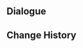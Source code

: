 {{Genius Invokation TCG Stage
|title        = Xinyan: Friendly
|type         = Friendly Fracas
|group        = Invitation Board
|character    = Xinyan
|requirement  = 1
|introduction = "Hehe, a game of cards, eh? I'm getting all fired up already!"<br>Hint: Xinyan's deck has a lot of cards with "Discard" or "Draw" effects. She can Discard extraneous cards to gain an advantage in tempo.
|objective_1  = Achieve victory
|reward_1     = Xinyan*1
|objective_2  = Achieve victory within 6 rounds
|reward_2     = Rockin' in a Flaming World*1
|objective_3  = Achieve victory with characters defeated less than twice during the battle
|reward_3     = Rockin' in a Flaming World*1
|lineup       = Xinyan;Yun Jin;Hu Tao
|action       = Rockin' in a Flaming World;Rockin' in a Flaming World;Crimson Witch of Flames;Crimson Witch of Flames;Sacrificial Greatsword;Sacrificial Greatsword;Elemental Resonance: Woven Flames;Elemental Resonance: Woven Flames;Elemental Resonance: Fervent Flames;Elemental Resonance: Fervent Flames;Central Laboratory Ruins;Central Laboratory Ruins;Sir Arthur;Sir Arthur;Kusava;Kusava;Underwater Treasure Hunt;Underwater Treasure Hunt;Lithic Spear;Lithic Spear;Lumenstone Adjuvant;Lumenstone Adjuvant;Strategize;Strategize;Liyue Harbor Wharf;Liyue Harbor Wharf;Chang the Ninth;Chang the Ninth;The Bestest Travel Companion!;The Bestest Travel Companion!
}}

==Dialogue==
{{Transclude|Genius Invokation TCG/Stage/Xinyan|Friendly Fracas}}

==Change History==
{{Change History|4.7}}